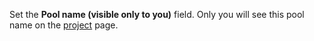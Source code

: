 Set the **Pool name (visible only to you)** field. Only you will see this pool name on the [project](https://toloka.ai/en/docs/glossary#project) page.